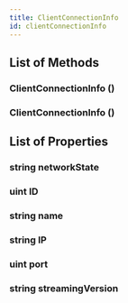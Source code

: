 ```yaml
---
title: ClientConnectionInfo
id: clientConnectionInfo
---
```


## List of Methods

### ClientConnectionInfo ()

### ClientConnectionInfo ()

## List of Properties

### string networkState

### uint ID

### string name

### string IP

### uint port

### string streamingVersion

